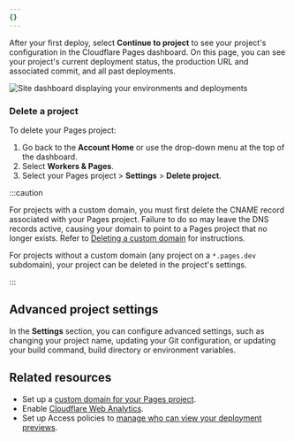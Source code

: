 ```yaml
---
{}
---
```


After your first deploy, select **Continue to project** to see your project's configuration in the Cloudflare Pages dashboard. On this page, you can see your project's current deployment status, the production URL and associated commit, and all past deployments.

![Site dashboard displaying your environments and deployments](~/assets/images/pages/get-started/site-dashboard.png)

### Delete a project

To delete your Pages project:

1. Go back to the **Account Home** or use the drop-down menu at the top of the dashboard.
2. Select **Workers & Pages**.
3. Select your Pages project > **Settings** > **Delete project**.

:::caution


For projects with a custom domain, you must first delete the CNAME record associated with your Pages project. Failure to do so may leave the DNS records active, causing your domain to point to a Pages project that no longer exists. Refer to [Deleting a custom domain](/pages/configuration/custom-domains/#delete-a-custom-domain) for instructions.

For projects without a custom domain (any project on a `*.pages.dev` subdomain), your project can be deleted in the project's settings.


:::

## Advanced project settings

In the **Settings** section, you can configure advanced settings, such as changing your project name, updating your Git configuration, or updating your build command, build directory or environment variables.

## Related resources

* Set up a [custom domain for your Pages project](/pages/configuration/custom-domains/).
* Enable [Cloudflare Web Analytics](/pages/how-to/web-analytics/).
* Set up Access policies to [manage who can view your deployment previews](/pages/configuration/preview-deployments/#customize-preview-deployments-access).